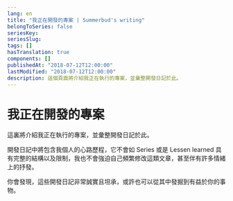 ```yaml
---
lang: en
title: "我正在開發的專案 | Summerbud's writing"
belongToSeries: false
seriesKey: 
seriesSlug: 
tags: []
hasTranslation: true
components: []
publishedAt: "2018-07-12T12:00:00"
lastModified: "2018-07-12T12:00:00"
description: 這個頁面將介紹我正在執行的專案，並彙整開發日記於此。
---
```


# 我正在開發的專案

這裏將介紹我正在執行的專案，並彙整開發日記於此。

開發日記中將包含我個人的心路歷程，它不會如 Series 或是 Lessen learned 具有完整的結構以及限制，我也不會強迫自己頻繁修改這類文章，甚至伴有許多情緒上的抒發。

你會發現，這些開發日記非常誠實且坦承，或許也可以從其中發掘到有益於你的事物。

